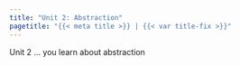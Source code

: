 ```yaml
---
title: "Unit 2: Abstraction"
pagetitle: "{{< meta title >}} | {{< var title-fix >}}"
---
```


Unit 2 ... you learn about abstraction

